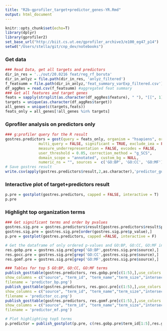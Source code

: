 ```yaml
---
title: "R2b-gprofiler_target+predictor_genes-YR.Rmd"
output: html_document
---
```

```r
knitr::opts_chunk$set(echo=T)
library(dplyr)
library(gprofiler2)
set_base_url("http://biit.cs.ut.ee/gprofiler_archive3/e100_eg47_p14")
setwd("/Users/stella/git/cnp_dev/notebooks")
```
### Get data
```r
### Read Data, get all targets and predictors
dir_in_res = '../out/20.0216 feat/reg_rf_boruta'
dir_in_anlyz = file.path(dir_in_res, 'anlyz_filtered')
f_featsumm = file.path(dir_in_anlyz,'feat_summary_varExp_filtered.csv')
df_aggRes = read.csv(f_featsumm) #aggregated feat summary
### Get all features and target genes
feats = sapply(strsplit(as.character(df_aggRes$feature), " "), "[[", 1)
targets = unique(as.character(df_aggRes$target))
all_genes = unique(c(targets,feats))
feats_only = all_genes[!all_genes %in% targets]
```

### Gprofiler analysis on predictors only
```r
### g:profiler query for the R result
gostres.predictors = gost(query = feats_only, organism = "hsapiens", ordered_query = FALSE,
               multi_query = FALSE, significant = TRUE, exclude_iea = FALSE, 
               measure_underrepresentation = FALSE, evcodes = FALSE, 
               user_threshold = 0.05, correction_method = "g_SCS", 
               domain_scope = "annotated", custom_bg = NULL, 
               numeric_ns = "", sources =  c('GO:BP', 'GO:CC', 'GO:MF'), as_short_link = FALSE)
# Save gostres result
write.csv(apply(gostres.predictors$result,2,as.character),'predictor_gores.csv',row.names = FALSE)
```
### Interactive plot of target+predictors result
```r
p.pre = gostplot(gostres.predictors, capped = FALSE, interactive = T)
p.pre
```

### Highlight top organization terms 
```r
### Get significant terms and order by pvalues
gostres.sig.pre = gostres.predictors$result[gostres.predictors$result$p_value<5e-2,] # Significant terms
gostres.sig.pre = gostres.sig.pre[order(gostres.sig.pre$p_value),]
p.pre = gostplot(gostres.predictors, capped =FALSE, interactive = F)

# Get the dataframe of only ordered p-values and GO:BP, GO:CC, GO:MF individual dataframes
res.gobp.pre = gostres.sig.pre[grep('GO:BP',gostres.sig.pre$source),]
res.gocc.pre = gostres.sig.pre[grep('GO:CC',gostres.sig.pre$source),]
res.gomf.pre = gostres.sig.pre[grep('GO:MF',gostres.sig.pre$source),]

### Tables for top 5 GO:BP, GO:CC, GO:MF terms
publish_gosttable(gostres.predictors, res.gobp.pre[c(1:5),],use_colors = T,
show_columns = c("source", "term_id", "term_name","term_size","intersection_size"),
filename = 'predictor_bp.png')
publish_gosttable(gostres.predictors, res.gocc.pre[c(1:5),],use_colors = T,
show_columns = c("source", "term_id", "term_name","term_size","intersection_size"),
filename = 'predictor_cc.png')
publish_gosttable(gostres.predictors, res.gomf.pre[c(1:5),],use_colors = T,
show_columns = c("source", "term_id", "term_name","term_size","intersection_size"),
filename = 'predictor_mf.png')

# Plot highlighting top5 terms
p.predictor = publish_gostplot(p.pre, c(res.gobp.pre$term_id[1:5],res.gocc.pre$term_id[1:5],res.gomf.pre$term_id[1:5]), width = 15, height = 10,filename = 'predictor_only.png')
```


